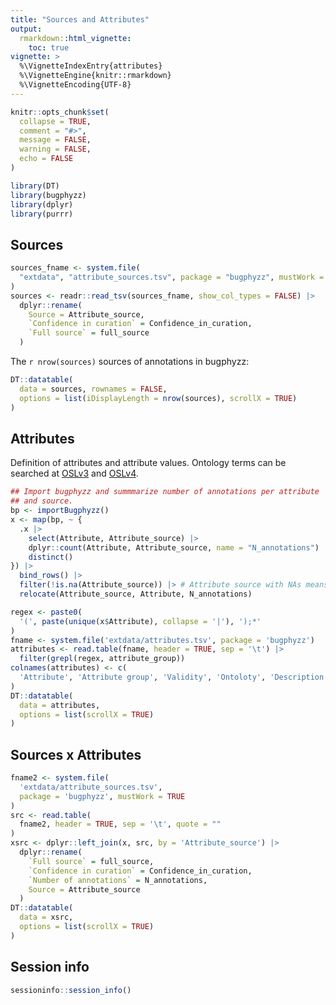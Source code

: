 ```yaml
---
title: "Sources and Attributes"
output: 
  rmarkdown::html_vignette:
    toc: true
vignette: >
  %\VignetteIndexEntry{attributes}
  %\VignetteEngine{knitr::rmarkdown}
  %\VignetteEncoding{UTF-8}
---
```


```r
knitr::opts_chunk$set(
  collapse = TRUE,
  comment = "#>", 
  message = FALSE,
  warning = FALSE,
  echo = FALSE
)
```

```r
library(DT)
library(bugphyzz)
library(dplyr)
library(purrr)
```

## Sources

```r
sources_fname <- system.file(
  "extdata", "attribute_sources.tsv", package = "bugphyzz", mustWork = TRUE
)
sources <- readr::read_tsv(sources_fname, show_col_types = FALSE) |> 
  dplyr::rename(
    Source = Attribute_source,
    `Confidence in curation` = Confidence_in_curation,
    `Full source` = full_source
  )
```

The `r nrow(sources)` sources of annotations in bugphyzz:

```r
DT::datatable(
  data = sources, rownames = FALSE,
  options = list(iDisplayLength = nrow(sources), scrollX = TRUE) 
)
```

## Attributes

Definition of attributes and attribute values.
Ontology terms can be searched at [OSLv3](https://www.ebi.ac.uk/ols/index) and
[OSLv4](https://www.ebi.ac.uk/ols4).

```r
## Import bugphyzz and summmarize number of annotations per attribute
## and source.
bp <- importBugphyzz()
x <- map(bp, ~ {
  .x |> 
    select(Attribute, Attribute_source) |> 
    dplyr::count(Attribute, Attribute_source, name = "N_annotations") |> 
    distinct()
}) |> 
  bind_rows() |> 
  filter(!is.na(Attribute_source)) |> # Attribute source with NAs means it was obtained through ASR or TAX
  relocate(Attribute_source, Attribute, N_annotations)
```


```r
regex <- paste0(
  '(', paste(unique(x$Attribute), collapse = '|'), ');*'
)
fname <- system.file('extdata/attributes.tsv', package = 'bugphyzz')
attributes <- read.table(fname, header = TRUE, sep = '\t') |> 
  filter(grepl(regex, attribute_group))
colnames(attributes) <- c(
  'Attribute', 'Attribute group', 'Validity', 'Ontoloty', 'Description'
)
DT::datatable(
  data = attributes,
  options = list(scrollX = TRUE)
)
```

## Sources x Attributes

```r
fname2 <- system.file(
  'extdata/attribute_sources.tsv', 
  package = 'bugphyzz', mustWork = TRUE
)
src <- read.table(
  fname2, header = TRUE, sep = '\t', quote = ""
)
xsrc <- dplyr::left_join(x, src, by = 'Attribute_source') |> 
  dplyr::rename(
    `Full source` = full_source,
    `Confidence in curation` = Confidence_in_curation,
    `Number of annotations` = N_annotations,
    Source = Attribute_source
  )
DT::datatable(
  data = xsrc,
  options = list(scrollX = TRUE)
)  
```

## Session info

```r
sessioninfo::session_info()
```


